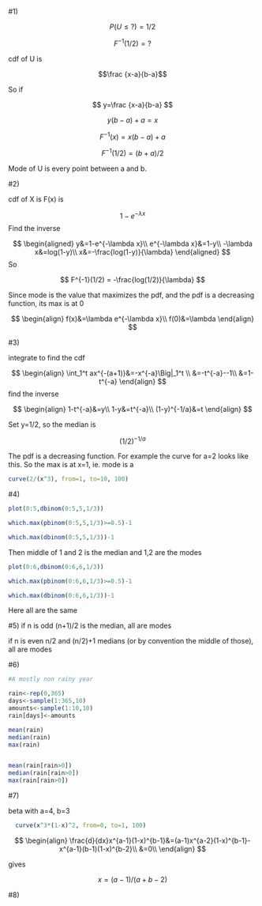 #1)

$$P(U\le ?)=1/2$$

$$F^{-1}(1/2)=?$$


cdf of U is 

$$\frac {x-a}{b-a}$$

So if


$$
  y=\frac {x-a}{b-a}
$$

$$
  y(b-a)+a=x
$$

$$
  F^{-1}(x)=x(b-a)+a
$$

$$
  F^{-1}(1/2)=(b+a)/2
$$


Mode of U is every point between a and b.


#2)

cdf of X is F(x) is

$$
  1-e^{-\lambda x}
$$
Find the inverse

$$
  \begin{aligned}
    y&=1-e^{-\lambda x}\\
    e^{-\lambda x}&=1-y\\
    -\lambda x&=log(1-y)\\
    x&=-\frac{log(1-y)}{\lambda}
  \end{aligned}
$$
So

$$ F^{-1}(1/2) = -\frac{log(1/2)}{\lambda} $$

Since mode is the value that maximizes the pdf, and the pdf is a decreasing function, its max is at 0

$$
  \begin{align}
  f(x)&=\lambda e^{-\lambda x}\\
  f(0)&=\lambda
  \end{align}
$$

#3)

integrate to find the cdf

$$
  \begin{align}
  \int_1^t ax^{-(a+1)}&=-x^{-a}\Big|_1^t \\
  &=-t^{-a}--1\\
  &=1-t^{-a}
  \end{align}
$$
find the inverse

$$
  \begin{align}
    1-t^{-a}&=y\\
    1-y&=t^{-a}\\
    (1-y)^{-1/a}&=t
  \end{align}
$$

Set y=1/2, so the median is

$$
  (1/2)^{-1/a}
$$

The pdf is a decreasing function.
For example the curve for a=2 looks like this.
So the max is at x=1, ie. mode is a

```r
curve(2/(x^3), from=1, to=10, 100)
```

#4)

```r
plot(0:5,dbinom(0:5,5,1/3))

which.max(pbinom(0:5,5,1/3)>=0.5)-1

which.max(dbinom(0:5,5,1/3))-1
```

Then middle of 1 and 2 is the median
and 1,2 are the modes

```r
plot(0:6,dbinom(0:6,6,1/3))

which.max(pbinom(0:6,6,1/3)>=0.5)-1

which.max(dbinom(0:6,6,1/3))-1
```

Here all are the same

#5)
if n is odd (n+1)/2 is the median, all are modes

if n is even n/2 and (n/2)+1 medians (or by convention the middle of those), all are modes


#6)

```r
#A mostly non rainy year

rain<-rep(0,365)
days<-sample(1:365,10)
amounts<-sample(1:10,10)
rain[days]<-amounts

mean(rain)
median(rain)
max(rain)


mean(rain[rain>0])
median(rain[rain>0])
max(rain[rain>0])
```

#7)

beta with a=4, b=3

```r
  curve(x^3*(1-x)^2, from=0, to=1, 100)
```

$$
  \begin{align}
  \frac{d}{dx}x^{a-1}(1-x)^{b-1}&=(a-1)x^{a-2}(1-x)^{b-1}-x^{a-1}(b-1)(1-x)^{b-2}\\
  &=0\\
  \end{align}
$$

gives

$$
  x=(a-1)/(a+b-2)
$$

#8)
